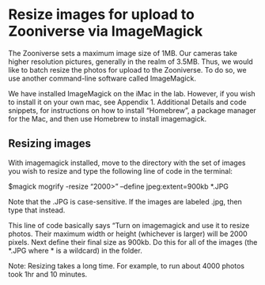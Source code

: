 # Resize images for upload to Zooniverse via ImageMagick

The Zooniverse sets a maximum image size of 1MB. Our cameras take higher
resolution pictures, generally in the realm of 3.5MB. Thus, we would
like to batch resize the photos for upload to the Zooniverse. To do so,
we use another command-line software called ImageMagick.

We have installed ImageMagick on the iMac in the lab. However, if you
wish to install it on your own mac, see Appendix 1. Additional Details
and code snippets, for instructions on how to install "Homebrew", a
package manager for the Mac, and then use Homebrew to install
imagemagick.

## Resizing images

With imagemagick installed, move to the directory with the set of images
you wish to resize and type the following line of code in the terminal:

\$magick mogrify -resize "2000>" --define jpeg:extent=900kb \*.JPG

Note that the .JPG is case-sensitive. If the images are labeled .jpg,
then type that instead.

This line of code basically says "Turn on imagemagick and use it to
resize photos. Their maximum width or height (whichever is larger) will
be 2000 pixels. Next define their final size as 900kb. Do this for all
of the images (the \*.JPG where \* is a wildcard) in the folder.

Note: Resizing takes a long time. For example, to run about 4000 photos
took 1hr and 10 minutes.